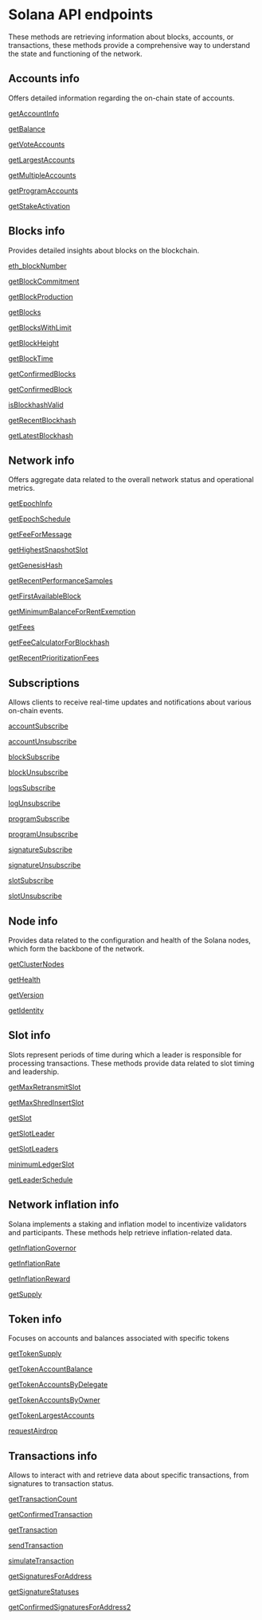 # Solana API endpoints

These methods are retrieving information about blocks, accounts, or transactions, these methods provide a comprehensive way to understand the state and functioning of the network.

## Accounts info

Offers detailed information regarding the on-chain state of accounts.

[getAccountInfo](solana-api/accountinfo/getAccountInfo)

[getBalance](solana-api/accountinfo/getBalance)

[getVoteAccounts](solana-api/accountinfo/getVoteAccounts)

[getLargestAccounts](solana-api/accountinfo/getLargestAccounts)

[getMultipleAccounts](solana-api/accountinfo/getMultipleAccounts)

[getProgramAccounts](solana-api/accountinfo/getProgramAccounts)

[getStakeActivation](solana-api/accountinfo/getStakeActivation)

## Blocks info

Provides detailed insights about blocks on the blockchain.

[eth_blockNumber](//solana-api/blocksinfo/eth_blockNumber)

[getBlockCommitment](/solana-api/blocksinfo/getBlockCommitment)

[getBlockProduction](/solana-api/blocksinfo/getBlockProduction)

[getBlocks](/solana-api/blocksinfo/getBlocks)

[getBlocksWithLimit](/solana-api/blocksinfo/getBlocksWithLimit)

[getBlockHeight](/solana-api/blocksinfo/getBlockHeight)

[getBlockTime](/solana-api/blocksinfo/getBlockTime)

[getConfirmedBlocks](/solana-api/blocksinfo/getConfirmedBlocks)

[getConfirmedBlock](/solana-api/blocksinfo/getConfirmedBlock)

[isBlockhashValid](/solana-api/blocksinfo/isBlockhashValid)

[getRecentBlockhash](/solana-api/blocksinfo/getRecentBlockhash)

[getLatestBlockhash](/solana-api/blocksinfo/getLatestBlockhash)

## Network info

Offers aggregate data related to the overall network status and operational metrics.

[getEpochInfo](/solana-api/networkinfo/getEpochInfo)

[getEpochSchedule](/solana-api/networkinfo/getEpochSchedule)

[getFeeForMessage](/solana-api/networkinfo/getFeeForMessage)

[getHighestSnapshotSlot](/solana-api/networkinfo/getHighestSnapshotSlot)

[getGenesisHash](/solana-api/networkinfo/getGenesisHash)

[getRecentPerformanceSamples](/solana-api/networkinfo/getRecentPerformanceSamples)

[getFirstAvailableBlock](/solana-api/networkinfo/getFirstAvailableBlock)

[getMinimumBalanceForRentExemption](/solana-api/networkinfo/getMinimumBalanceForRentExemption)

[getFees](/solana-api/networkinfo/getFees)

[getFeeCalculatorForBlockhash](/solana-api/networkinfo/getFeeCalculatorForBlockhash)

[getRecentPrioritizationFees](/solana-api/networkinfo/getRecentPrioritizationFees)

## Subscriptions

Allows clients to receive real-time updates and notifications about various on-chain events.

[accountSubscribe](/solana-api/subscriptions/accountSubscribe)

[accountUnsubscribe](/solana-api/subscriptions/accountUnsubscribe)

[blockSubscribe](/solana-api/subscriptions/blockSubscribe)

[blockUnsubscribe](/solana-api/subscriptions/blockUnsubscribe)

[logsSubscribe](/solana-api/subscriptions/logsSubscribe)

[logUnsubscribe](/solana-api/subscriptions/logUnsubscribe)

[programSubscribe](/solana-api/subscriptions/programSubscribe)

[programUnsubscribe](/solana-api/subscriptions/programUnsubscribe)

[signatureSubscribe](/solana-api/subscriptions/signatureSubscribe)

[signatureUnsubscribe](/solana-api/subscriptions/signatureUnsubscribe)

[slotSubscribe](/solana-api/subscriptions/slotSubscribe)

[slotUnsubscribe](/solana-api/subscriptions/slotUnsubscribe)

## Node info

Provides data related to the configuration and health of the Solana nodes, which form the backbone of the network.

[getClusterNodes](/solana-api/nodeinfo/getClusterNodes)

[getHealth](/solana-api/nodeinfo/getHealth)

[getVersion](/solana-api/nodeinfo/getVersion)

[getIdentity](/solana-api/nodeinfo/getIdentity)

## Slot info

Slots represent periods of time during which a leader is responsible for processing transactions. These methods provide data related to slot timing and leadership.

[getMaxRetransmitSlot](/solana-api/slotinfo/getMaxRetransmitSlot)

[getMaxShredInsertSlot](/solana-api/slotinfo/getMaxShredInsertSlot)

[getSlot](/solana-api/slotinfo/getSlot)

[getSlotLeader](/solana-api/slotinfo/getSlotLeader)

[getSlotLeaders](/solana-api/slotinfo/getSlotLeaders)

[minimumLedgerSlot](/solana-api/slotinfo/minimumLedgerSlot)

[getLeaderSchedule](/solana-api/slotinfo/getLeaderSchedule)

## Network inflation info

Solana implements a staking and inflation model to incentivize validators and participants. These methods help retrieve inflation-related data.

[getInflationGovernor](/solana-api/networkinflationinfo/getInflationGovernor)

[getInflationRate](/solana-api/networkinflationinfo/getInflationRate)

[getInflationReward](/solana-api/networkinflationinfo/getInflationReward)

[getSupply](/solana-api/networkinflationinfo/getSupply)

## Token info

Focuses on accounts and balances associated with specific tokens

[getTokenSupply](/solana-api/tekeninfo/getTokenSupply)

[getTokenAccountBalance](/solana-api/tekeninfo/getTokenAccountBalance)

[getTokenAccountsByDelegate](/solana-api/tekeninfo/getTokenAccountsByDelegate)

[getTokenAccountsByOwner](/solana-api/tekeninfo/getTokenAccountsByOwner)

[getTokenLargestAccounts](/solana-api/tekeninfo/getTokenLargestAccounts)

[requestAirdrop](/solana-api/tekeninfo/requestAirdrop)


## Transactions info

Allows to interact with and retrieve data about specific transactions, from signatures to transaction status.

[getTransactionCount](/solana-api/transactionsinfo/getTransactionCount)

[getConfirmedTransaction](/solana-api/transactionsinfo/getConfirmedTransaction)

[getTransaction](/solana-api/transactionsinfo/getTransaction)

[sendTransaction](/solana-api/transactionsinfo/sendTransaction)

[simulateTransaction](/solana-api/transactionsinfo/simulateTransaction)

[getSignaturesForAddress](/solana-api/transactionsinfo/getSignaturesForAddress)

[getSignatureStatuses](/solana-api/transactionsinfo/getSignatureStatuses)

[getConfirmedSignaturesForAddress2](/solana-api/transactionsinfo/getConfirmedSignaturesForAddress2)
